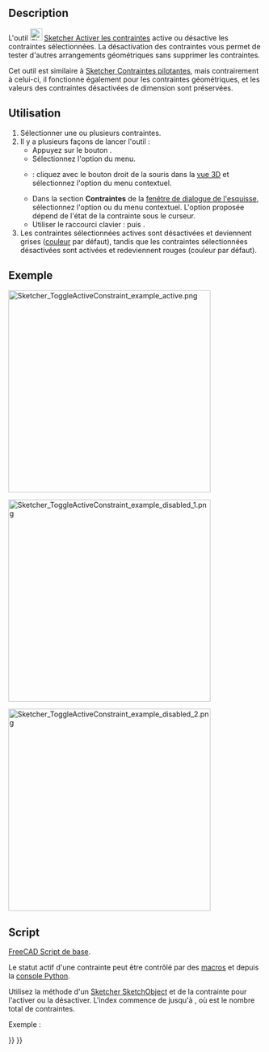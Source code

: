 <languages/>

{{Docnav/fr
|[[Sketcher_ToggleDrivingConstraint/fr|Contraintes pilotantes]]
|[[Sketcher_CreateFillet/fr|Congé]]
|[[Sketcher_Workbench/fr|Atelier Sketcher]]
|IconL=Sketcher_ToggleDrivingConstraint.svg
|IconR=Sketcher_CreateFillet.svg
|IconC=Workbench_Sketcher.svg
}}

{{GuiCommand/fr
|Name=Sketcher ToggleActiveConstraint
|Name/fr=Sketcher Activer les contraintes
|Workbenches=[[Sketcher_Workbench/fr|Sketcher]]
|MenuLocation=Esquisse → Contraintes d'esquisse → Activer/désactiver la contrainte
|Shortcut={{KEY|K}} {{KEY|Z}}
|Version=0.19
|SeeAlso=[[Sketcher_ToggleDrivingConstraint/fr|Sketcher Contraintes pilotantes]]
}}

==Description==

L'outil [[Image:Sketcher_ToggleActiveConstraint.svg|24px]] [[Sketcher_ToggleActiveConstraint/fr|Sketcher Activer les contraintes]] active ou désactive les contraintes sélectionnées. La désactivation des contraintes vous permet de tester d'autres arrangements géométriques sans supprimer les contraintes.

Cet outil est similaire à [[Sketcher_ToggleDrivingConstraint/fr|Sketcher Contraintes pilotantes]], mais contrairement à celui-ci, il fonctionne également pour les contraintes géométriques, et les valeurs des contraintes désactivées de dimension sont préservées.

<span id="Usage"></span>
== Utilisation ==

# Sélectionner une ou plusieurs contraintes.
# Il y a plusieurs façons de lancer l'outil :
#* Appuyez sur le bouton {{Button|[[File:Sketcher_ToggleActiveConstraint.svg|16px]] [[Sketcher_ToggleActiveConstraint/fr|Activer/désactiver la contrainte]]}}.
#* Sélectionnez l'option {{MenuCommand|Esquisse → Contraintes d'esquisse → [[Image:Sketcher_ToggleActiveConstraint.svg|16px]] Activer/désactiver la contrainte}} du menu.
#* {{Version/fr|1.0}} : cliquez avec le bouton droit de la souris dans la [[3D_view/fr|vue 3D]] et sélectionnez l'option {{MenuCommand|[[Image:Sketcher_ToggleActiveConstraint.svg|16px]] Activer/désactiver la contrainte}} du menu contextuel.
#* Dans la section '''Contraintes''' de la [[Sketcher_Dialog/fr|fenêtre de dialogue de l'esquisse]], sélectionnez l'option {{MenuCommand|Activer}} ou {{MenuCommand|Désactiver}} du menu contextuel. L'option proposée dépend de l'état de la contrainte sous le curseur.
#* Utiliser le raccourci clavier : {{KEY|K}} puis {{KEY|Z}}.
# Les contraintes sélectionnées actives sont désactivées et deviennent grises ([[Sketcher_Preferences/fr#Apparence|couleur]] par défaut), tandis que les contraintes sélectionnées désactivées sont activées et redeviennent rouges (couleur par défaut).

<span id="Example"></span>
== Exemple ==

[[File:Sketcher_ToggleActiveConstraint_example_active.png|400px]]
{{Caption|Une esquisse complètement contrainte.‎}}

[[File:Sketcher_ToggleActiveConstraint_example_disabled_1.png|400px]]
{{Caption|L'une des contraintes angulaires a été désactivée, l'esquisse n'est plus entièrement contrainte.}}

[[File:Sketcher_ToggleActiveConstraint_example_disabled_2.png|400px]]
{{Caption|La géométrie non contrainte peut être déplacée. La contrainte désactivée est toujours disponible et peut être réactivée pour revenir à l'esquisse entièrement contrainte.}}

<span id="Scripting"></span>
== Script ==

{{Emphasis|Voir aussi :}} [[FreeCAD_Scripting_Basics/fr|FreeCAD Script de base]].

Le statut actif d'une contrainte peut être contrôlé par des [[Macros/fr|macros]] et depuis la [[Python_console/fr|console Python]].
{{Code|code=
SketchObject.toggleActive(index)
}}

Utilisez la méthode {{incode|toggleActive}} d'un [[Sketcher_SketchObject/fr|Sketcher SketchObject]] et {{incode|index}} de la contrainte pour l'activer ou la désactiver. L'index commence de {{incode|0}} jusqu'à {{incode|N-1}}, où {{incode|N}} est le nombre total de contraintes.

Exemple :
{{Code|code=
import FreeCAD as App

sketch = App.ActiveDocument.Sketch
sketch.toggleActive(3)
}}


{{Docnav/fr
|[[Sketcher_ToggleDrivingConstraint/fr|Contraintes pilotantes]]
|[[Sketcher_CreateFillet/fr|Congé]]
|[[Sketcher_Workbench/fr|Atelier Sketcher]]
|IconL=Sketcher_ToggleDrivingConstraint.svg
|IconR=Sketcher_CreateFillet.svg
|IconC=Workbench_Sketcher.svg
}}

{{Sketcher_Tools_navi{{#translation:}}}}
{{Userdocnavi{{#translation:}}}}